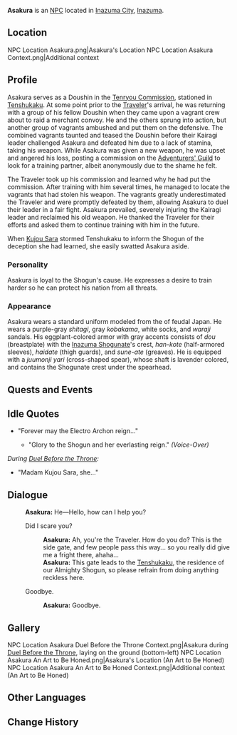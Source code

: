 {{Meta
<!-- REMOVE THIS TEMPLATE AFTER ADDING MISSING INFO -->
|missing_NPC_profile  = yes
}}
{{Character Infobox
|type             = NPC
|image            = NPC Asakura.png
|realname         = 
|region           = Inazuma
|affiliation      = Tenryou Commission
|title            = Doushin
|title2           = Looking for a Sparring Partner
|title3           = A Samurai Who Never Stops
|voiceEN          = 
|voiceCN          = 
|voiceJP          = 
|dialoguereward   = 
}}
'''Asakura''' is an [[NPC]] located in [[Inazuma City]], [[Inazuma]].

==Location==
<gallery hideaddbutton="true" captionalign="center">
NPC Location Asakura.png|Asakura's Location
NPC Location Asakura Context.png|Additional context
</gallery>

==Profile==
Asakura serves as a Doushin in the [[Tenryou Commission]], stationed in [[Tenshukaku]]. At some point prior to the [[Traveler]]'s arrival, he was returning with a group of his fellow Doushin when they came upon a vagrant crew about to raid a merchant convoy. He and the others sprung into action, but another group of vagrants ambushed and put them on the defensive. The combined vagrants taunted and teased the Doushin before their Kairagi leader challenged Asakura and defeated him due to a lack of stamina, taking his weapon. While Asakura was given a new weapon, he was upset and angered his loss, posting a commission on the [[Adventurers' Guild]] to look for a training partner, albeit anonymously due to the shame he felt.

The Traveler took up his commission and learned why he had put the commission. After training with him several times, he managed to locate the vagrants that had stolen his weapon. The vagrants greatly underestimated the Traveler and were promptly defeated by them, allowing Asakura to duel their leader in a fair fight. Asakura prevailed, severely injuring the Kairagi leader and reclaimed his old weapon. He thanked the Traveler for their efforts and asked them to continue training with him in the future.

When [[Kujou Sara]] stormed Tenshukaku to inform the Shogun of the deception she had learned, she easily swatted Asakura aside.

===Personality===
Asakura is loyal to the Shogun's cause. He expresses a desire to train harder so he can protect his nation from all threats.

===Appearance===
Asakura wears a standard uniform modeled from the {{Lang|''ashigaru''|ja=足軽}} of feudal Japan. He wears a purple-gray ''shitagi'', gray ''kobakama'', white socks, and ''waraji'' sandals. His eggplant-colored armor with gray accents consists of ''dou'' (breastplate) with the [[Inazuma Shogunate]]'s crest, ''han-kote'' (half-armored sleeves), ''haidate'' (thigh guards), and ''sune-ate'' (greaves). He is equipped with a ''juumonji yari'' (cross-shaped spear), whose shaft is lavender colored, and contains the Shogunate crest under the spearhead.

==Quests and Events==
{{Quest Appearances}}

==Idle Quotes==
* "Forever may the Electro Archon reign..."
** {{A|VO Asakura 01.ogg}} "Glory to the Shogun and her everlasting reign." ''(Voice-Over)''

''During [[Duel Before the Throne]]:''
* "Madam Kujou Sara, she..."

==Dialogue==
{{Dialogue start}}
:'''Asakura:''' He&mdash;Hello, how can I help you?
:{{DIcon}} Did I scare you?
::'''Asakura:''' Ah, you're the Traveler. How do you do? This is the side gate, and few people pass this way... so you really did give me a fright there, ahaha...
::'''Asakura:''' This gate leads to the [[Tenshukaku]], the residence of our Almighty Shogun, so please refrain from doing anything reckless here.
:{{DIcon}} Goodbye.
::'''Asakura:''' Goodbye.
{{Dialogue end}}

==Gallery==
<gallery hideaddbutton="true" captionalign="center">
NPC Location Asakura Duel Before the Throne Context.png|Asakura during [[Duel Before the Throne]], laying on the ground (bottom-left)
NPC Location Asakura An Art to Be Honed.png|Asakura's Location (An Art to Be Honed)
NPC Location Asakura An Art to Be Honed Context.png|Additional context (An Art to Be Honed)
</gallery>

==Other Languages==
{{Other Languages|default_hidden = 1
|en      = Asakura
|zhs     = 朝仓
|zhs_rm  = Cháocāng
|zht     = 朝倉
|zht_rm  = Cháocāng
|ja      = 朝倉
|ja_rm   = Asakura
|ko      = 아사쿠라
|ko_rm   = Asakura
|es      = Asakura
|fr      = Asakura
|ru      = Асакура
|th      = Asakura
|vi      = Asakura
|de      = Asakura
|id      = Asakura
|pt      = Asakura
}}

==Change History==
{{Change History|2.0}}